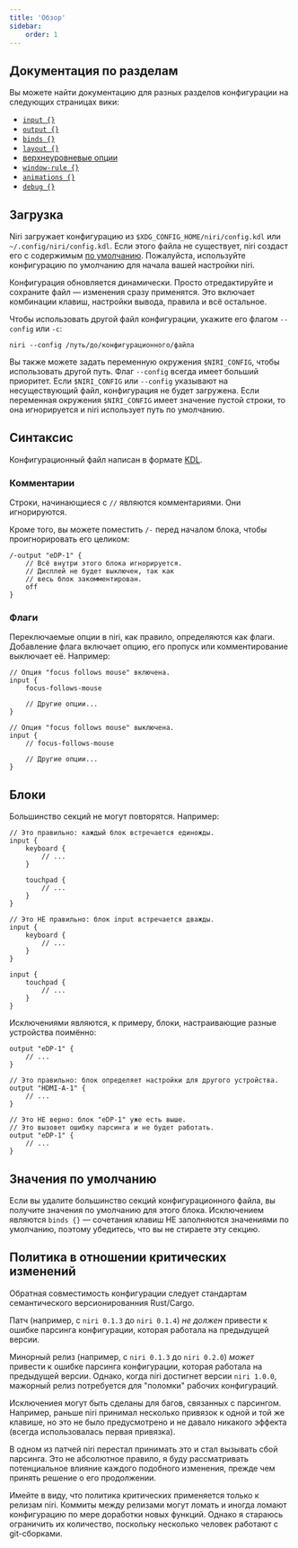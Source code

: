 ```yaml
---
title: 'Обзор'
sidebar:
    order: 1
---
```


## Документация по разделам

Вы можете найти документацию для разных разделов конфигурации на следующих
страницах вики:

-   [`input {}`](/niri/configuration/input)
-   [`output {}`](/niri/configuration/output)
-   [`binds {}`](/niri/configuration/binds)
-   [`layout {}`](/niri/configuration/layout)
-   [верхнеуровневые опции](/niri/configuration/misc)
-   [`window-rule {}`](#)
-   [`animations {}`](#)
-   [`debug {}`](#)

## Загрузка

Niri загружает конфигурацию из `$XDG_CONFIG_HOME/niri/config.kdl` или `~/.config/niri/config.kdl`.
Если этого файла не существует, niri создаст его с содержимым
[по умолчанию](https://github.com/YaLTeR/niri/blob/main/resources/default-config.kdl).
Пожалуйста, используйте конфигурацию по умолчанию для начала вашей настройки niri.

Конфигурация обновляется динамически. Просто отредактируйте и сохраните файл &mdash;
изменения сразу применятся. Это включает комбинации клавиш, настройки вывода, правила
и всё остальное.

Чтобы использовать другой файл конфигурации, укажите его флагом `--config` или `-c`:

```shell
niri --config /путь/до/конфигурационного/файла
```

Вы также можете задать переменную окружения `$NIRI_CONFIG`, чтобы использовать другой
путь. Флаг `--config` всегда имеет больший приоритет. Если `$NIRI_CONFIG` или `--config`
указывают на несуществующий файл, конфигурация не будет загружена. 
Если переменная окружения `$NIRI_CONFIG` имеет значение пустой строки,
то она игнорируется и niri использует путь по умолчанию.

## Синтаксис

Конфигурационный файл написан в формате [KDL](https://kdl.dev/).

### Комментарии

Строки, начинающиеся с `//` являются комментариями. Они игнорируются.

Кроме того, вы можете поместить `/-` перед началом блока, чтобы
проигнорировать его целиком:

```kdl
/-output "eDP-1" {
    // Всё внутри этого блока игнорируется.
    // Дисплей не будет выключен, так как
    // весь блок закомментирован.
    off
}
```

### Флаги

Переключаемые опции в niri, как правило, определяются как флаги.
Добавление флага включает опцию, его пропуск или комментирование
выключает её. Например:

```kdl
// Опция "focus follows mouse" включена.
input {
    focus-follows-mouse

    // Другие опции...
}
```

```kdl
// Опция "focus follows mouse" выключена.
input {
    // focus-follows-mouse

    // Другие опции...
}
```

## Блоки

Большинство секций не могут повторятся. Например:

```kdl
// Это правильно: каждый блок встречается единожды.
input {
    keyboard {
        // ...
    }

    touchpad {
        // ...
    }
}
```

```kdl
// Это НЕ правильно: блок input встречается дважды.
input {
    keyboard {
        // ...
    }
}

input {
    touchpad {
        // ...
    }
}
```

Исключениями являются, к примеру, блоки, настраивающие разные устройства
поимённо:


```kdl
output "eDP-1" {
    // ...
}

// Это правильно: блок определяет настройки для другого устройства.
output "HDMI-A-1" {
    // ...
}

// Это НЕ верно: блок "eDP-1" уже есть выше.
// Это вызовет ошибку парсинга и не будет работать.
output "eDP-1" {
    // ...
}
```

## Значения по умолчанию

Если вы удалите большинство секций конфигурационного файла,
вы получите значения по умолчанию для этого блока.
Исключением являются `binds {}` &mdash; сочетания клавиш НЕ заполняются
значениями по умолчанию, поэтому убедитесь, что вы не стираете эту секцию.

## Политика в отношении критических изменений

Обратная совместимость конфигурации следует стандартам семантического
версионированния Rust/Cargo.

Патч (например, с `niri 0.1.3` до `niri 0.1.4`) *не должен* привести к ошибке
парсинга конфигурации, которая работала на предыдущей версии.

Минорный релиз (например, с `niri 0.1.3` до `niri 0.2.0`) *может* привести к
ошибке парсинга конфигурации, которая работала на предыдущей версии.
Однако, когда niri достигнет версии `niri 1.0.0`, мажорный релиз потребуется
для "поломки" рабочих конфигураций.

Исключениея могут быть сделаны для багов, связанных с парсингом.
Например, раньше niri принимал несколько привязок к одной и той же клавише,
но это не было предусмотрено и не давало никакого эффекта
(всегда использовалась первая привязка).

В одном из патчей niri перестал принимать это и стал вызывать сбой парсинга.
Это не абсолютное правило, я буду рассматривать потенциальное влияние каждого
подобного изменения, прежде чем принять решение о его продолжении.

Имейте в виду, что политика  критических применяется только к релизам niri.
Коммиты между релизами могут ломать и иногда ломают конфигурацию по мере
доработки новых функций. Однако я стараюсь ограничить их количество, поскольку
несколько человек работают с git-сборками.
